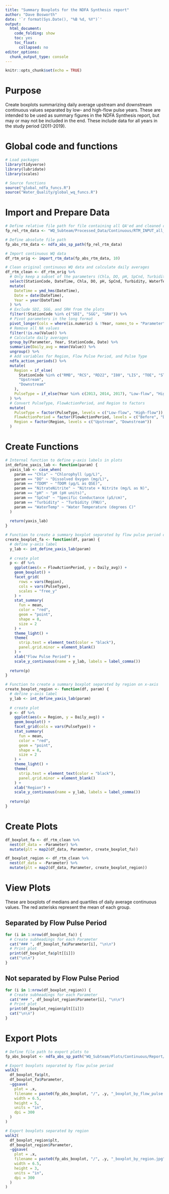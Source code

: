 ```yaml
---
title: "Summary Boxplots for the NDFA Synthesis report"
author: "Dave Bosworth"
date: '`r format(Sys.Date(), "%B %d, %Y")`'
output: 
  html_document: 
    code_folding: show
    toc: yes
    toc_float:
      collapsed: no
editor_options: 
  chunk_output_type: console
---
```


```r
knitr::opts_chunk$set(echo = TRUE)
```

# Purpose

Create boxplots summarizing daily average upstream and downstream continuous values separated by low- and high-flow pulse years. These are intended to be used as summary figures in the NDFA Synthesis report, but may or may not be included in the end. These include data for all years in the study period (2011-2019).

# Global code and functions

```r
# Load packages
library(tidyverse)
library(lubridate)
library(scales)
```

```r
# Source functions
source("global_ndfa_funcs.R")
source("Water_Quality/global_wq_funcs.R")
```

# Import and Prepare Data

```r
# Define relative file path for file containing all QA'ed and cleaned continuous WQ data
fp_rel_rtm_data <- "WQ_Subteam/Processed_Data/Continuous/RTM_INPUT_all_2021-04-20.csv"

# Define absolute file path
fp_abs_rtm_data <- ndfa_abs_sp_path(fp_rel_rtm_data)

# Import continuous WQ data
df_rtm_orig <- import_rtm_data(fp_abs_rtm_data, 10)
```

```r
# Clean original continuous WQ data and calculate daily averages
df_rtm_clean <- df_rtm_orig %>% 
  # Only keep a subset of the parameters (Chla, DO, pH, SpCnd, Turbidity, WaterTemp)
  select(StationCode, DateTime, Chla, DO, pH, SpCnd, Turbidity, WaterTemp) %>%
  mutate(
    DateTime = ymd_hms(DateTime),
    Date = date(DateTime),
    Year = year(DateTime)
  ) %>%
  # Exclude SDI, SGG, and SRH from the plots
  filter(!StationCode %in% c("SDI", "SGG", "SRH")) %>%
  # Pivot parameters in the long format
  pivot_longer(cols = where(is.numeric) & !Year, names_to = "Parameter", values_to = "Value") %>%
  # Remove all NA values
  filter(!is.na(Value)) %>%
  # Calculate daily averages
  group_by(Parameter, Year, StationCode, Date) %>%
  summarize(Daily_avg = mean(Value)) %>%
  ungroup() %>% 
  # Add variables for Region, Flow Pulse Period, and Pulse Type
  ndfa_action_periods() %>% 
  mutate(
    Region = if_else(
      StationCode %in% c("RMB", "RCS", "RD22", "I80", "LIS", "TOE", "STTD"),
      "Upstream",
      "Downstream"
    ),
    PulseType = if_else(Year %in% c(2013, 2014, 2017), "Low-flow", "High-flow")
  ) %>% 
  # Convert PulseType, FlowActionPeriod, and Region to factors
  mutate(
    PulseType = factor(PulseType, levels = c("Low-flow", "High-flow")),
    FlowActionPeriod = factor(FlowActionPeriod, levels = c("Before", "During", "After")),
    Region = factor(Region, levels = c("Upstream", "Downstream"))
  )
```

# Create Functions

```r
# Internal function to define y-axis labels in plots
int_define_yaxis_lab <- function(param) {
  yaxis_lab <- case_when(
    param == "Chla" ~ "Chlorophyll (µg/L)",
    param == "DO" ~ "Dissolved Oxygen (mg/L)",
    param == "fDOM" ~ "fDOM (µg/L as QSE)",
    param == "NitrateNitrite" ~ "Nitrate + Nitrite (mg/L as N)",
    param == "pH" ~ "pH (pH units)",
    param == "SpCnd" ~ "Specific Conductance (µS/cm)",
    param == "Turbidity" ~ "Turbidity (FNU)",
    param == "WaterTemp" ~ "Water Temperature (degrees C)"
  )
  
  return(yaxis_lab)
}
```

```r
# Function to create a summary boxplot separated by flow pulse period on x-axis
create_boxplot_fa <- function(df, param) {
  # define y-axis label
  y_lab <- int_define_yaxis_lab(param)
  
  # create plot
  p <- df %>% 
    ggplot(aes(x = FlowActionPeriod, y = Daily_avg)) +
    geom_boxplot() +
    facet_grid(
      rows = vars(Region), 
      cols = vars(PulseType),
      scales = "free_y"
    ) +
    stat_summary( 
      fun = mean, 
      color = "red", 
      geom = "point", 
      shape = 8, 
      size = 2 
    ) +
    theme_light() +
    theme(
      strip.text = element_text(color = "black"),
      panel.grid.minor = element_blank()
    ) +
    xlab("Flow Pulse Period") +
    scale_y_continuous(name = y_lab, labels = label_comma())
  
  return(p)
}
```

```r
# Function to create a summary boxplot separated by region on x-axis
create_boxplot_region <- function(df, param) {
  # define y-axis label
  y_lab <- int_define_yaxis_lab(param)
  
  # create plot
  p <- df %>% 
    ggplot(aes(x = Region, y = Daily_avg)) +
    geom_boxplot() +
    facet_grid(cols = vars(PulseType)) +
    stat_summary( 
      fun = mean, 
      color = "red", 
      geom = "point", 
      shape = 8, 
      size = 2 
    ) +
    theme_light() +
    theme(
      strip.text = element_text(color = "black"),
      panel.grid.minor = element_blank()
    ) +
    xlab("Region") +
    scale_y_continuous(name = y_lab, labels = label_comma())
  
  return(p)
}
```

# Create Plots

```r
df_boxplot_fa <- df_rtm_clean %>% 
  nest(df_data = -Parameter) %>% 
  mutate(plt = map2(df_data, Parameter, create_boxplot_fa))
```

```r
df_boxplot_region <- df_rtm_clean %>% 
  nest(df_data = -Parameter) %>% 
  mutate(plt = map2(df_data, Parameter, create_boxplot_region))
```

# View Plots

These are boxplots of medians and quartiles of daily average continuous values. The red asterisks represent the mean of each group.

## Separated by Flow Pulse Period {.tabset .tabset-pills}

```r
for (i in 1:nrow(df_boxplot_fa)) {
  # Create subheadings for each Parameter
  cat("### ", df_boxplot_fa$Parameter[i], "\n\n")
  # Print plot
  print(df_boxplot_fa$plt[[i]])
  cat("\n\n")
}
```

## Not separated by Flow Pulse Period {.tabset .tabset-pills}

```r
for (i in 1:nrow(df_boxplot_region)) {
  # Create subheadings for each Parameter
  cat("### ", df_boxplot_region$Parameter[i], "\n\n")
  # Print plot
  print(df_boxplot_region$plt[[i]])
  cat("\n\n")
}
```

# Export Plots

```r
# Define file path to export plots to
fp_abs_boxplot <- ndfa_abs_sp_path("WQ_Subteam/Plots/Continuous/Report/Boxplot_summary")

# Export boxplots separated by flow pulse period
walk2(
  df_boxplot_fa$plt,
  df_boxplot_fa$Parameter,
  ~ggsave(
    plot = .x,
    filename = paste0(fp_abs_boxplot, "/", .y, "_boxplot_by_flow_pulse.jpg"),
    width = 6.5, 
    height = 5, 
    units = "in", 
    dpi = 300
  )
)

# Export boxplots separated by region
walk2(
  df_boxplot_region$plt,
  df_boxplot_region$Parameter,
  ~ggsave(
    plot = .x,
    filename = paste0(fp_abs_boxplot, "/", .y, "_boxplot_by_region.jpg"),
    width = 6.5, 
    height = 3, 
    units = "in", 
    dpi = 300
  )
)
```

